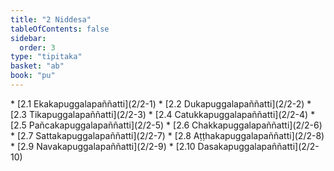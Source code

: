 ```yaml
---
title: "2 Niddesa"
tableOfContents: false
sidebar:
  order: 3
type: "tipitaka"
basket: "ab"
book: "pu"
---
```



<DynamicBreadcrumb />



<TableOfContents book="pu" section="2">
* [2.1 Ekakapuggalapaññatti](2/2-1)
* [2.2 Dukapuggalapaññatti](2/2-2)
* [2.3 Tikapuggalapaññatti](2/2-3)
* [2.4 Catukkapuggalapaññatti](2/2-4)
* [2.5 Pañcakapuggalapaññatti](2/2-5)
* [2.6 Chakkapuggalapaññatti](2/2-6)
* [2.7 Sattakapuggalapaññatti](2/2-7)
* [2.8 Aṭṭhakapuggalapaññatti](2/2-8)
* [2.9 Navakapuggalapaññatti](2/2-9)
* [2.10 Dasakapuggalapaññatti](2/2-10)
</TableOfContents>